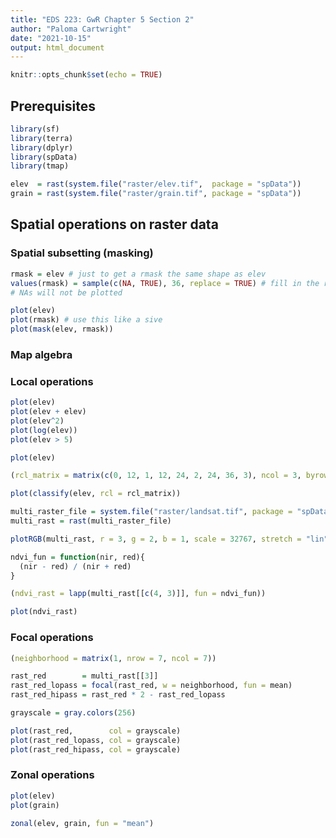 ```yaml
---
title: "EDS 223: GwR Chapter 5 Section 2"
author: "Paloma Cartwright"
date: "2021-10-15"
output: html_document
---
```


```r
knitr::opts_chunk$set(echo = TRUE)
```

## Prerequisites

```r
library(sf)
library(terra)
library(dplyr)
library(spData)
library(tmap)

elev  = rast(system.file("raster/elev.tif",  package = "spData"))
grain = rast(system.file("raster/grain.tif", package = "spData"))
```

## Spatial operations on raster data

### Spatial subsetting (masking)

```r
rmask = elev # just to get a rmask the same shape as elev
values(rmask) = sample(c(NA, TRUE), 36, replace = TRUE) # fill in the raster with NAs and TRUEs 
# NAs will not be plotted 

plot(elev)
plot(rmask) # use this like a sive 
plot(mask(elev, rmask))
```

### Map algebra

### Local operations

```r
plot(elev)
plot(elev + elev)
plot(elev^2)
plot(log(elev))
plot(elev > 5)
```

```r
plot(elev)

(rcl_matrix = matrix(c(0, 12, 1, 12, 24, 2, 24, 36, 3), ncol = 3, byrow = TRUE))

plot(classify(elev, rcl = rcl_matrix))
```

```r
multi_raster_file = system.file("raster/landsat.tif", package = "spDataLarge")
multi_rast = rast(multi_raster_file)

plotRGB(multi_rast, r = 3, g = 2, b = 1, scale = 32767, stretch = "lin")
```

```r
ndvi_fun = function(nir, red){
  (nir - red) / (nir + red)
}

(ndvi_rast = lapp(multi_rast[[c(4, 3)]], fun = ndvi_fun))

plot(ndvi_rast)
```

### Focal operations

```r
(neighborhood = matrix(1, nrow = 7, ncol = 7))

rast_red        = multi_rast[[3]]
rast_red_lopass = focal(rast_red, w = neighborhood, fun = mean)
rast_red_hipass = rast_red * 2 - rast_red_lopass

grayscale = gray.colors(256)

plot(rast_red,        col = grayscale)
plot(rast_red_lopass, col = grayscale)
plot(rast_red_hipass, col = grayscale)
```

### Zonal operations

```r
plot(elev)
plot(grain)

zonal(elev, grain, fun = "mean")
```

